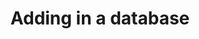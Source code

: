 ---
title: Adding in a database
description: A simple website built using flask
sidebar:
   order: 6
---